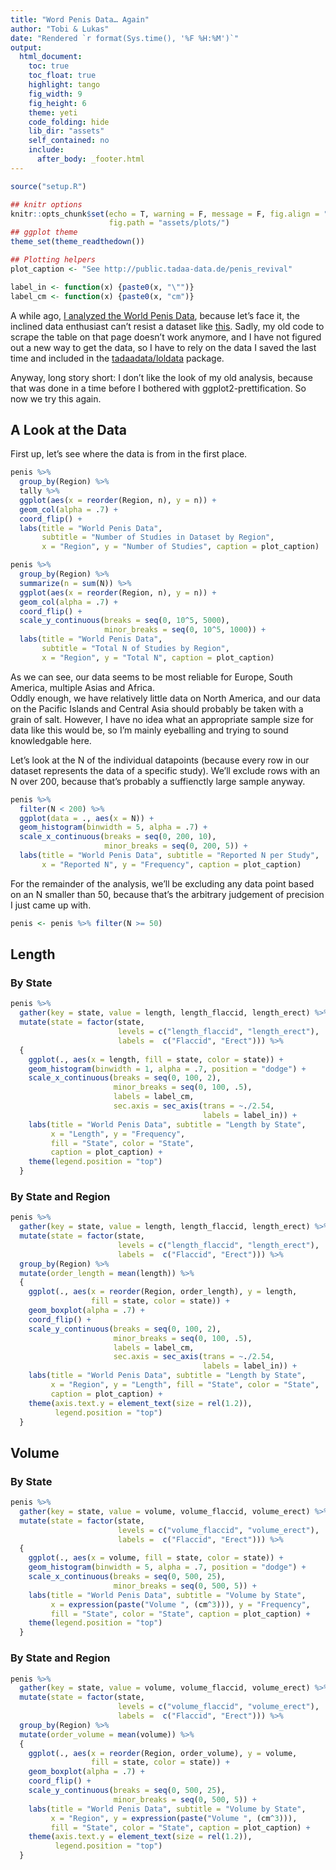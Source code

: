 ```yaml
---
title: "Word Penis Data… Again"
author: "Tobi & Lukas"
date: "Rendered `r format(Sys.time(), '%F %H:%M')`"
output:
  html_document:
    toc: true
    toc_float: true
    highlight: tango
    fig_width: 9
    fig_height: 6
    theme: yeti
    code_folding: hide
    lib_dir: "assets"
    self_contained: no
    include:
      after_body: _footer.html
---
```


```r
source("setup.R")

## knitr options
knitr::opts_chunk$set(echo = T, warning = F, message = F, fig.align = "center",
                      fig.path = "assets/plots/")
## ggplot theme
theme_set(theme_readthedown())

## Plotting helpers
plot_caption <- "See http://public.tadaa-data.de/penis_revival"

label_in <- function(x) {paste0(x, "\"")}
label_cm <- function(x) {paste0(x, "cm")}
```

A while ago, [I analyzed the World Penis Data](https://blog.jemu.name/post/2015/08/i-analyzed-some-world-penis-data---because-why-not/), because let's face it, the inclined data enthusiast can't resist a dataset like [this](www.everyoneweb.com/worldpenissize). Sadly, my old code to scrape the table on that page doesn't work anymore, and I have not figured out a new way to get the data, so I have to rely on the data I saved the last time and included in the [tadaadata/loldata](github.com/tadaadata/loldata) package.  

Anyway, long story short: I don't like the look of my old analysis, because that was done in a time before I bothered with ggplot2-prettification. So now we try this again.

## A Look at the Data

First up, let's see where the data is from in the first place.

```r
penis %>%
  group_by(Region) %>%
  tally %>%
  ggplot(aes(x = reorder(Region, n), y = n)) +
  geom_col(alpha = .7) +
  coord_flip() +
  labs(title = "World Penis Data", 
       subtitle = "Number of Studies in Dataset by Region",
       x = "Region", y = "Number of Studies", caption = plot_caption)

penis %>%
  group_by(Region) %>%
  summarize(n = sum(N)) %>%
  ggplot(aes(x = reorder(Region, n), y = n)) +
  geom_col(alpha = .7) +
  coord_flip() +
  scale_y_continuous(breaks = seq(0, 10^5, 5000), 
                     minor_breaks = seq(0, 10^5, 1000)) +
  labs(title = "World Penis Data", 
       subtitle = "Total N of Studies by Region",
       x = "Region", y = "Total N", caption = plot_caption)
```

As we can see, our data seems to be most reliable for Europe, South America, multiple Asias and Africa.  
Oddly enough, we have relatively little data on North America, and our data on the Pacific Islands and Central Asia should probably be taken with a grain of salt. However, I have no idea what an appropriate sample size for data like this would be, so I'm mainly eyeballing and trying to sound knowledgable here.

Let's look at the N of the individual datapoints (because every row in our dataset represents the data of a specific study). We'll exclude rows with an N over 200, because that's probably a suffienctly large sample anyway.

```r
penis %>%
  filter(N < 200) %>%
  ggplot(data = ., aes(x = N)) +
  geom_histogram(binwidth = 5, alpha = .7) +
  scale_x_continuous(breaks = seq(0, 200, 10),
                     minor_breaks = seq(0, 200, 5)) +
  labs(title = "World Penis Data", subtitle = "Reported N per Study",
       x = "Reported N", y = "Frequency", caption = plot_caption)
```


For the remainder of the analysis, we'll be excluding any data point based on an N smaller than 50, because that's the arbitrary judgement of precision I just came up with.

```r
penis <- penis %>% filter(N >= 50)
```


## Length 

### By State

```r
penis %>% 
  gather(key = state, value = length, length_flaccid, length_erect) %>%
  mutate(state = factor(state, 
                        levels = c("length_flaccid", "length_erect"), 
                        labels =  c("Flaccid", "Erect"))) %>%
  {
    ggplot(., aes(x = length, fill = state, color = state)) +
    geom_histogram(binwidth = 1, alpha = .7, position = "dodge") +
    scale_x_continuous(breaks = seq(0, 100, 2), 
                       minor_breaks = seq(0, 100, .5),
                       labels = label_cm,
                       sec.axis = sec_axis(trans = ~./2.54, 
                                           labels = label_in)) +
    labs(title = "World Penis Data", subtitle = "Length by State",
         x = "Length", y = "Frequency", 
         fill = "State", color = "State",
         caption = plot_caption) +
    theme(legend.position = "top")
  }
```

### By State and Region

```r
penis %>% 
  gather(key = state, value = length, length_flaccid, length_erect) %>%
  mutate(state = factor(state, 
                        levels = c("length_flaccid", "length_erect"), 
                        labels =  c("Flaccid", "Erect"))) %>%
  group_by(Region) %>%
  mutate(order_length = mean(length)) %>%
  {
    ggplot(., aes(x = reorder(Region, order_length), y = length, 
                  fill = state, color = state)) +
    geom_boxplot(alpha = .7) +
    coord_flip() +
    scale_y_continuous(breaks = seq(0, 100, 2), 
                       minor_breaks = seq(0, 100, .5),
                       labels = label_cm,
                       sec.axis = sec_axis(trans = ~./2.54, 
                                           labels = label_in)) +
    labs(title = "World Penis Data", subtitle = "Length by State",
         x = "Region", y = "Length", fill = "State", color = "State",
         caption = plot_caption) +
    theme(axis.text.y = element_text(size = rel(1.2)),
          legend.position = "top")
  }
```

## Volume

### By State
 
```r
penis %>% 
  gather(key = state, value = volume, volume_flaccid, volume_erect) %>%
  mutate(state = factor(state, 
                        levels = c("volume_flaccid", "volume_erect"), 
                        labels =  c("Flaccid", "Erect"))) %>%
  {
    ggplot(., aes(x = volume, fill = state, color = state)) +
    geom_histogram(binwidth = 5, alpha = .7, position = "dodge") +
    scale_x_continuous(breaks = seq(0, 500, 25), 
                       minor_breaks = seq(0, 500, 5)) +
    labs(title = "World Penis Data", subtitle = "Volume by State",
         x = expression(paste("Volume ", (cm^3))), y = "Frequency", 
         fill = "State", color = "State", caption = plot_caption) +
    theme(legend.position = "top")
  }
```

### By State and Region

```r
penis %>% 
  gather(key = state, value = volume, volume_flaccid, volume_erect) %>%
  mutate(state = factor(state, 
                        levels = c("volume_flaccid", "volume_erect"), 
                        labels =  c("Flaccid", "Erect"))) %>%
  group_by(Region) %>%
  mutate(order_volume = mean(volume)) %>%
  {
    ggplot(., aes(x = reorder(Region, order_volume), y = volume, 
                  fill = state, color = state)) +
    geom_boxplot(alpha = .7) +
    coord_flip() +
    scale_y_continuous(breaks = seq(0, 500, 25), 
                       minor_breaks = seq(0, 500, 5)) +
    labs(title = "World Penis Data", subtitle = "Volume by State",
         x = "Region", y = expression(paste("Volume ", (cm^3))), 
         fill = "State", color = "State", caption = plot_caption) +
    theme(axis.text.y = element_text(size = rel(1.2)),
          legend.position = "top")
  }
```
